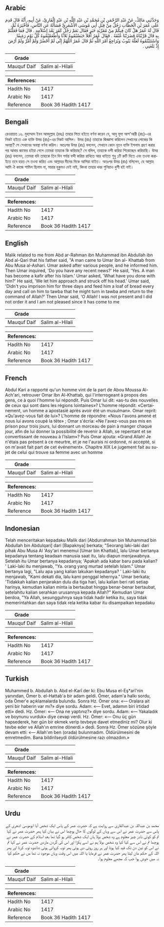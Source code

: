 ## Arabic


<div dir="rtl" lang="ar" style={{fontSize:'larger',backgroundColor:'#f8f9fa',padding:20}}>
وَحَدَّثَنِي مَالِكٌ، عَنْ عَبْدِ الرَّحْمَنِ بْنِ مُحَمَّدِ بْنِ عَبْدِ اللَّهِ بْنِ عَبْدٍ الْقَارِيِّ، عَنْ أَبِيهِ، أَنَّهُ قَالَ قَدِمَ عَلَى عُمَرَ بْنِ الْخَطَّابِ رَجُلٌ مِنْ قِبَلِ أَبِي مُوسَى الأَشْعَرِيِّ فَسَأَلَهُ عَنِ النَّاسِ، فَأَخْبَرَهُ ثُمَّ، قَالَ لَهُ عُمَرُ هَلْ كَانَ فِيكُمْ مِنْ مُغَرِّبَةِ خَبَرٍ فَقَالَ نَعَمْ رَجُلٌ كَفَرَ بَعْدَ إِسْلاَمِهِ ‏.‏ قَالَ فَمَا فَعَلْتُمْ بِهِ قَالَ قَرَّبْنَاهُ فَضَرَبْنَا عُنُقَهُ ‏.‏ فَقَالَ عُمَرُ أَفَلاَ حَبَسْتُمُوهُ ثَلاَثًا وَأَطْعَمْتُمُوهُ كُلَّ يَوْمٍ رَغِيفًا وَاسْتَتَبْتُمُوهُ لَعَلَّهُ يَتُوبُ وَيُرَاجِعُ أَمْرَ اللَّهِ ثُمَّ قَالَ عُمَرُ اللَّهُمَّ إِنِّي لَمْ أَحْضُرْ وَلَمْ آمُرْ وَلَمْ أَرْضَ إِذْ بَلَغَنِي ‏.‏
</div>
<div style={{backgroundColor:'#f8f9fa',padding:20, marginBottom: 10}}><table> <thead> <tr> <th>Grade</th> <th></th> </tr> </thead> <tbody> <tr><td>Mauquf Daif</td><td>Salim al-Hilali</td></tr></tbody></table><table> <thead> <tr> <th>References:</th> <th></th> </tr> </thead> <tbody><tr><td>Hadith No</td><td>1417</td></tr><tr><td>Arabic No</td><td>1417</td></tr><tr><td>Reference</td><td>Book 36 Hadith 1417</td></tr></tbody></table></div>

## Bengali


<div dir="ltr" lang="bn" style={{fontSize:'larger',backgroundColor:'#f8f9fa',padding:20}}>
রেওয়ায়ত ১৬. মুহাম্মাদ ইবন আবদুল্লাহ (রহঃ) তাহার পিতা হইতে বর্ণনা করেন যে, আবু মূসা আশ'আরী (রাঃ)-এর নিকট হইতে এক ব্যক্তি উমর (রাঃ)-এর নিকট আসিল। উমর (রাঃ) তাহাকে জিজ্ঞাসা করিলেন সেখানের লোকের কি অবস্থা? সে সেখানের অবস্থা বর্ণনা করিল। অতঃপর উমর (রাঃ) বললেন, সেখানে কোন নূতন ব্যক্তি ইসলাম গ্রহণ করার পর আবার কাফের হইয়া গেলে তোমরা তাহাকে কি করিয়াছ? সে বলিল, তাহাকে বন্দী করিয়া শিরোচ্ছেদ করিয়াছি। উমর (রাঃ) বললেন, তোমরা যদি তাহাকে তিন দিন পর্যন্ত বন্দী করিয়া রাখিতে আর খাইতে শুধু ১টি রুটি দিতে এবং তওবা করাইতে তবে হয়ত সে তওবা করিত এবং আল্লাহর দীনের দিকে আসিয়া যাইত। অতঃপর উমর (রাঃ) বলিলেন, হে আল্লাহ আমি ঐ কাজে শামিল ছিলাম না, মারার হুকুমও দেই নাই, কিংবা তাহার খবর শুনিয়াও খুশী হই নাই।
</div>
<div style={{backgroundColor:'#f8f9fa',padding:20, marginBottom: 10}}><table> <thead> <tr> <th>Grade</th> <th></th> </tr> </thead> <tbody> <tr><td>Mauquf Daif</td><td>Salim al-Hilali</td></tr></tbody></table><table> <thead> <tr> <th>References:</th> <th></th> </tr> </thead> <tbody><tr><td>Hadith No</td><td>1417</td></tr><tr><td>Arabic No</td><td>1417</td></tr><tr><td>Reference</td><td>Book 36 Hadith 1417</td></tr></tbody></table></div>

## English


<div dir="ltr" lang="en" style={{fontSize:'larger',backgroundColor:'#f8f9fa',padding:20}}>
Malik related to me from Abd ar-Rahman ibn Muhammad ibn Abdullah ibn Abd al-Qari that his father said, "A man came to Umar ibn al- Khattab from Abu Musa al-Ashari. Umar asked after various people, and he informed him. Then Umar inquired, 'Do you have any recent news?' He said, 'Yes. A man has become a kafir after his Islam.' Umar asked, 'What have you done with him?' He said, 'We let him approach and struck off his head.' Umar said, 'Didn't you imprison him for three days and feed him a loaf of bread every day and call on him to tawba that he might turn in tawba and return to the command of Allah?' Then Umar said, 'O Allah! I was not present and I did not order it and I am not pleased since it has come to me
</div>
<div style={{backgroundColor:'#f8f9fa',padding:20, marginBottom: 10}}><table> <thead> <tr> <th>Grade</th> <th></th> </tr> </thead> <tbody> <tr><td>Mauquf Daif</td><td>Salim al-Hilali</td></tr></tbody></table><table> <thead> <tr> <th>References:</th> <th></th> </tr> </thead> <tbody><tr><td>Hadith No</td><td>1417</td></tr><tr><td>Arabic No</td><td>1417</td></tr><tr><td>Reference</td><td>Book 36 Hadith 1417</td></tr></tbody></table></div>

## French


<div dir="ltr" lang="fr" style={{fontSize:'larger',backgroundColor:'#f8f9fa',padding:20}}>
Abdul Kari a rapporté qu'un homme vint de la part de Abou Moussa Al-Ach'ari, retrouver Omar Ibn Al-Khattab, qui l'interrogeant à propos des gens, ce à quoi l'homme lui répondit. Puis Omar lui dit: «as-tu des nouvelles de ceux qui sont dans les régions lointaines»? L'homme répondit: «Certainement, un homme a apostasié après avoir été un musulman». Omar reprit: «Qu'avez-vous fait de lui»? L'homme de répondre: «Nous l'avons amené et nous lui avons coupé la tête» ; Omar s'écria: «Ne l'avez-vous pas mis en prison pour trois jours, lui donnant un morceau de pain à manger chaque jour, afin de lui donner la possibilité de revenir à Allah, se repentant et se convertissant de nouveau à l'Islam»? Puis Omar ajouta: «Grand Allah! Je n'étais pas présent à ce meurtre, et je ne l'aurais ni ordonné, ni accepté, si on m'avait fait part de cet événement». Chapitre XIX Le jugement fait au sujet de celui qui trouve sa femme avec un homme
</div>
<div style={{backgroundColor:'#f8f9fa',padding:20, marginBottom: 10}}><table> <thead> <tr> <th>Grade</th> <th></th> </tr> </thead> <tbody> <tr><td>Mauquf Daif</td><td>Salim al-Hilali</td></tr></tbody></table><table> <thead> <tr> <th>References:</th> <th></th> </tr> </thead> <tbody><tr><td>Hadith No</td><td>1417</td></tr><tr><td>Arabic No</td><td>1417</td></tr><tr><td>Reference</td><td>Book 36 Hadith 1417</td></tr></tbody></table></div>

## Indonesian


<div dir="ltr" lang="id" style={{fontSize:'larger',backgroundColor:'#f8f9fa',padding:20}}>
Telah menceritakan kepadaku Malik dari [Abdurrahman bin Muhammad bin Abdullah bin Abdulqari] dari [Bapaknya] berkata; "Seorang laki-laki dari pihak Abu Musa Al 'Asy'ari menemui [Umar bin Khattab], lalu Umar bertanya kepadanya tentang keadaan manusia saat itu, lalu diapun menjawabnya. Setelah itu Umar bertanya kepadanya; 'Apakah ada kabar baru pada kalian? ' Laki-laki itu menjawab, "Ya. orang yang murtad setelah Islam." Umar bertanya lagi, "Lalu apa yang kalian lakukan kepadanya? ' Laki-laki itu menjawab, "Kami dekati dia, lalu kami penggal lehernya." Umar berkata; 'Tidakkah kalian penjarakan dulu dia tiga hari, lalu kalian beri rati setiap harinya, kemudian kalian minta ia bertaubat hingga benar-benar bertaubat, setelahitu kalian serahkan urusannya kepada Allah?" Kemudian Umar berdoa, "Ya Allah, sesungguhnya saya tidak hadir ketika itu, saya tidak memerintahkan dan saya tidak rela ketika kabar itu disampaikan kepadaku
</div>
<div style={{backgroundColor:'#f8f9fa',padding:20, marginBottom: 10}}><table> <thead> <tr> <th>Grade</th> <th></th> </tr> </thead> <tbody> <tr><td>Mauquf Daif</td><td>Salim al-Hilali</td></tr></tbody></table><table> <thead> <tr> <th>References:</th> <th></th> </tr> </thead> <tbody><tr><td>Hadith No</td><td>1417</td></tr><tr><td>Arabic No</td><td>1417</td></tr><tr><td>Reference</td><td>Book 36 Hadith 1417</td></tr></tbody></table></div>

## Turkish


<div dir="ltr" lang="tr" style={{fontSize:'larger',backgroundColor:'#f8f9fa',padding:20}}>
Muhammed b. Abdullah b. Abd el-Karî der ki: Ebu Musa el-Eş*arî'nin yanından, Ömer b. el-Hattab'a bir adam geldi. Ömer, adam'a halkı sordu, oda Ömer'e açıklamalarda bulundu. Sonra Hz. Ömer ona: «— Oralara ait yeni bir haberin var mı?» diye sordu. Adam: «— Evet, adamın biri irtidad etti» dedi. Hz. Ömer: «— Ona ne yaptınız?» diye sordu. Adam: «— Yakaladık ve boynunu vurduk» diye cevap verdi. Hz. Ömer: «— Onu üç gün hapsederek, her gün bir ekmek verip tevbeye davet etmediniz mi? Olur ki tevbe eder ve Allah'ın emrine dönerdi.» dedi. Sonra Hz. Ömer sözüne şöyle devam etti: «— Allah'ım ben (orada) bulunmadım. Öldürülmesini de emretmedim. Bana bildirilseydi öldürülmesine razı olmazdım.»
</div>
<div style={{backgroundColor:'#f8f9fa',padding:20, marginBottom: 10}}><table> <thead> <tr> <th>Grade</th> <th></th> </tr> </thead> <tbody> <tr><td>Mauquf Daif</td><td>Salim al-Hilali</td></tr></tbody></table><table> <thead> <tr> <th>References:</th> <th></th> </tr> </thead> <tbody><tr><td>Hadith No</td><td>1417</td></tr><tr><td>Arabic No</td><td>1417</td></tr><tr><td>Reference</td><td>Book 36 Hadith 1417</td></tr></tbody></table></div>

## Urdu


<div dir="rtl" lang="ur" style={{fontSize:'larger',backgroundColor:'#f8f9fa',padding:20}}>
محمد بن عبداللہ بن عبدالقاری سے روایت ہے کہ حضرت عمر کے پاس ایک شخص آیا ابوموسیٰ اشعری کے پاس سے حضرت عمر نے اس سے وہاں کے لوگوں کا حال پوچھا اس نے بیان کیا پھر حضرت عمر نے کہا تم کو کوئی نادر چیز معلوم ہے وہ شخص بولا ہاں ایک شخص کافر ہو گیا تھا بعد اسلام کے حضرت عمر نے پوچھا تم نے اس سے کیا کیا وہ شخص بولا ہم نے اسے پکڑا اور اس کی گردن ماردی حضرت عمر نے کہا تم نے اس کو تین دن تک قید کیا ہوتا اور ہر روز روٹی دی ہوتی پھر توبہ کروائی ہوتی شائدوہ توبہ کرتا اور پھر اللہ کے حکم مان لیتا پھر حضرت عمر نے فرمایا یا اللہ میں اس وقت وہاں موجود نہ تھا مں نے حکم کیا نہ میں خوش ہوا جب کہ مجھے معلوم ہوا۔
</div>
<div style={{backgroundColor:'#f8f9fa',padding:20, marginBottom: 10}}><table> <thead> <tr> <th>Grade</th> <th></th> </tr> </thead> <tbody> <tr><td>Mauquf Daif</td><td>Salim al-Hilali</td></tr></tbody></table><table> <thead> <tr> <th>References:</th> <th></th> </tr> </thead> <tbody><tr><td>Hadith No</td><td>1417</td></tr><tr><td>Arabic No</td><td>1417</td></tr><tr><td>Reference</td><td>Book 36 Hadith 1417</td></tr></tbody></table></div>